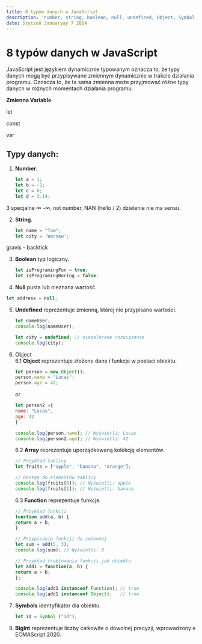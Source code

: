 ```yaml
---
title: 8 typów danych w JavaScript
description: 'number, string, boolean, null, undefined, Object, Symbol, BigInt'
date: Styczeń Januaryay 7 2024
---
```


# 8 typów danych w JavaScript

JavaScript jest językiem dynamicznie typowanym oznacza to, że typy danych mogą być przypisywane zmiennym dynamicznie w trakcie działania programu. Oznacza to, że ta sama zmienna może przyjmować różne typy danych w różnych momentach działania programu.

**Zmienna Variable**

let

const

var

## Typy danych:

1. **Number**.

   ```javascript
   let a = 1; 
   let b = -1; 
   let c = 0;
   let d = 3.14;
   ```

3 specjalne ∞ -∞, not number, NAN (hello / 2) dzielenie nie ma sensu.

2. **String**.

   ```javascript
   let name = "Tom";
   let city = 'Warsaw';
   ```

gravis - backtick

3. **Boolean** typ logiczny.

   ```javascript
   let isProgramingFun = true; 
   let isProgramingBoring = false;
   ```
4.  **Null** pusta lub nieznana wartość. 

   ```javascript
   let address = null;
   ```
5. **Undefined** reprezentuje zmienną, której nie przypisano wartości.

   ```javascript
   let nameUser;
   console.log(nameUser); 
   
   let city = undefined; // niezalecane rozwiązanie
   console.log(city);
   ```
6. Object   
   6\.1 **Object** reprezentuje złożone dane i funkcje w postaci obiektu.

   ```javascript
   let person = new Object();
   person.name = "Lucas";
   person.age = 42;
   ```

   or

   ```javascript
   let person2 ={
   name: "Lucas",
   age: 42
   }
   ```

   ```javascript
   console.log(person.name); // Wyświetli: Lucas
   console.log(person2.age); // Wyświetli: 42
   ```

   6\.2  **Array** reprezentuje uporządkowaną kolekcję elementów.

   ```javascript
   // Przykład tablicy
   let fruits = ["apple", "banana", "orange"];
   ```

   ```javascript
   // Dostęp do elementów tablicy
   console.log(fruits[0]); // Wyświetli: apple
   console.log(fruits[1]); // Wyświetli: banana 
   ```

   6\.3 **Function** reprezentuje funkcje.

   ```javascript
   // Przykład funkcji
   function add(a, b) {
   return a + b;
   }
   ```

   ```javascript
   // Przypisanie funkcji do zmiennej
   let sum = add(5, 3);
   console.log(sum); // Wyświetli: 8
   ```

   ```javascript
   // Przykład traktowania funkcji jak obiektu
   let add1 = function(a, b) {
   return a + b;
   };
   ```

   ```javascript
   console.log(add1 instanceof Function); // true
   console.log(add1 instanceof Object);   // true
   ```
7. **Symbols** identyfikator dla obiektu.

   ```javascript
   let id = Symbol ("id");
   ```
8. **BigInt** reprezentuje liczby całkowite o dowolnej precyzji, wprowadzony e ECMAScript 2020.